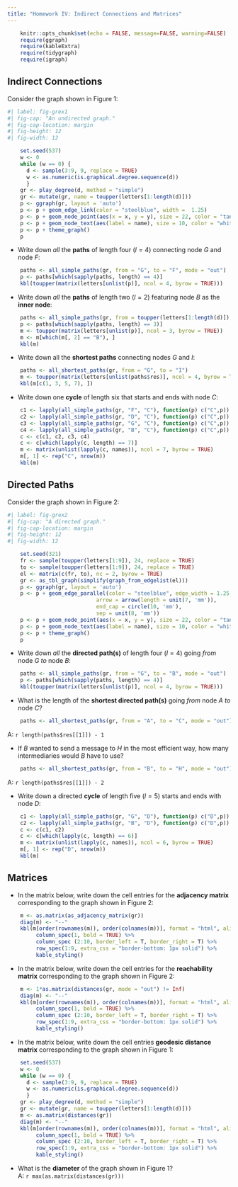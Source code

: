 ```yaml
---
title: "Homework IV: Indirect Connections and Matrices"
---
```


```r
    knitr::opts_chunk$set(echo = FALSE, message=FALSE, warning=FALSE)
    require(ggraph)
    require(kableExtra)
    require(tidygraph)
    require(igraph)
```

## Indirect Connections

Consider the graph shown in Figure 1:

```r
#| label: fig-grex1
#| fig-cap: "An undirected graph."
#| fig-cap-location: margin   
#| fig-height: 12
#| fig-width: 12

    set.seed(537)
    w <- 0
    while (w == 0) {
      d <- sample(3:9, 9, replace = TRUE)
      w <- as.numeric(is.graphical.degree.sequence(d))
      }    
    gr <- play_degree(d, method = "simple")
    gr <- mutate(gr, name = toupper(letters[1:length(d)]))
    p <- ggraph(gr, layout = 'auto') 
    p <- p + geom_edge_link(color = "steelblue", width =  1.25) 
    p <- p + geom_node_point(aes(x = x, y = y), size = 22, color = "tan2") 
    p <- p + geom_node_text(aes(label = name), size = 10, color = "white")
    p <- p + theme_graph() 
    p
```

-  Write down *all* the **paths** of length four ($l = 4$) connecting node *G* and node *F*:
<br>
```r
    paths <- all_simple_paths(gr, from = "G", to = "F", mode = "out")
    p <- paths[which(sapply(paths, length) == 4)]
    kbl(toupper(matrix(letters[unlist(p)], ncol = 4, byrow = TRUE)))
```


-  Write down *all* the **paths** of length two ($l = 2$) featuring node *B* as the **inner node**:
<br>
```r
    paths <- all_simple_paths(gr, from = toupper(letters[1:length(d)]), cutoff = 2)
    p <- paths[which(sapply(paths, length) == 3)]
    m <- toupper(matrix(letters[unlist(p)], ncol = 3, byrow = TRUE))
    m <- m[which(m[, 2] == "B"), ]
    kbl(m)

```


-  Write down all the **shortest paths** connecting nodes *G* and *I*:
<br>
```r
    paths <- all_shortest_paths(gr, from = "G", to = "I")
    m <- toupper(matrix(letters[unlist(paths$res)], ncol = 4, byrow = TRUE))
    kbl(m[c(1, 3, 5, 7), ])
```

-  Write down one **cycle** of length six that starts and ends with node *C*:
<br>
```r
    c1 <- lapply(all_simple_paths(gr, "F", "C"), function(p) c("C",p))
    c2 <- lapply(all_simple_paths(gr, "D", "C"), function(p) c("C",p))
    c3 <- lapply(all_simple_paths(gr, "G", "C"), function(p) c("C",p))
    c4 <- lapply(all_simple_paths(gr, "B", "C"), function(p) c("C",p))
    c <- c(c1, c2, c3, c4)
    c <- c[which(lapply(c, length) == 7)]
    m <- matrix(unlist(lapply(c, names)), ncol = 7, byrow = TRUE)
    m[, 1] <- rep("C", nrow(m))
    kbl(m)
```




## Directed Paths

Consider the graph shown in Figure 2:

```r
#| label: fig-grex2
#| fig-cap: "A directed graph."
#| fig-cap-location: margin   
#| fig-height: 12
#| fig-width: 12

    set.seed(321)
    fr <- sample(toupper(letters[1:9]), 24, replace = TRUE)
    to <- sample(toupper(letters[1:9]), 24, replace = TRUE)
    el <- matrix(c(fr, to), nc = 2, byrow = TRUE)
    gr <- as_tbl_graph(simplify(graph_from_edgelist(el)))
    p <- ggraph(gr, layout = 'auto') 
    p <- p + geom_edge_parallel(color = "steelblue", edge_width = 1.25,
                            arrow = arrow(length = unit(7, 'mm')),
                            end_cap = circle(10, 'mm'), 
                            sep = unit(8, 'mm'))
    p <- p + geom_node_point(aes(x = x, y = y), size = 22, color = "tan2") 
    p <- p + geom_node_text(aes(label = name), size = 10, color = "white")
    p <- p + theme_graph() 
    p
```

- Write down *all* the **directed path(s)** of length four ($l = 4$) going *from* node *G* *to* node *B*:
<br>
```r
    paths <- all_simple_paths(gr, from = "G", to = "B", mode = "out")
    p <- paths[which(sapply(paths, length) == 4)]
    kbl(toupper(matrix(letters[unlist(p)], ncol = 4, byrow = TRUE)))
```

- What is the length of the **shortest directed path(s)** going *from* node *A* *to* node *C*?
<br>
```r
    paths <- all_shortest_paths(gr, from = "A", to = "C", mode = "out")
```
A: `r length(paths$res[[1]]) - 1`

-  If *B* wanted to send a message to *H* in the most efficient way, how many intermediaries would *B* have to use?
<br>
```r
    paths <- all_shortest_paths(gr, from = "B", to = "H", mode = "out")
```
A: `r length(paths$res[[1]]) - 2`

-  Write down a directed **cycle** of length five ($l = 5$) starts and ends with node *D*:
<br>
```r
    c1 <- lapply(all_simple_paths(gr, "G", "D"), function(p) c("D",p))
    c2 <- lapply(all_simple_paths(gr, "B", "D"), function(p) c("D",p))
    c <- c(c1, c2)
    c <- c[which(lapply(c, length) == 6)]
    m <- matrix(unlist(lapply(c, names)), ncol = 6, byrow = TRUE)
    m[, 1] <- rep("D", nrow(m))
    kbl(m)
```


## Matrices

- In the matrix below, write down the cell entries for the **adjacency matrix** corresponding to the graph shown in Figure 2:

```r
    m <- as.matrix(as_adjacency_matrix(gr))
    diag(m) <- "--"
    kbl(m[order(rownames(m)), order(colnames(m))], format = "html", align = "c")  %>% 
         column_spec(1, bold = TRUE) %>% 
         column_spec (2:10, border_left = T, border_right = T) %>%
         row_spec(1:9, extra_css = "border-bottom: 1px solid") %>%
         kable_styling()
```

- In the matrix below, write down the cell entries for the **reachability matrix** corresponding to the graph shown in Figure 2:

```r
    m <- 1*as.matrix(distances(gr, mode = "out") != Inf)
    diag(m) <- "--"
    kbl(m[order(rownames(m)), order(colnames(m))], format = "html", align = "c")  %>% 
         column_spec(1, bold = TRUE) %>% 
         column_spec (2:10, border_left = T, border_right = T) %>%
         row_spec(1:9, extra_css = "border-bottom: 1px solid") %>%
         kable_styling()
```

- In the matrix below, write down the cell entries **geodesic distance matrix** corresponding to the graph shown in Figure 1:

```r
    set.seed(537)
    w <- 0
    while (w == 0) {
      d <- sample(3:9, 9, replace = TRUE)
      w <- as.numeric(is.graphical.degree.sequence(d))
      }    
    gr <- play_degree(d, method = "simple")
    gr <- mutate(gr, name = toupper(letters[1:length(d)]))
    m <- as.matrix(distances(gr))
    diag(m) <- "--"
    kbl(m[order(rownames(m)), order(colnames(m))], format = "html", align = "c")  %>% 
         column_spec(1, bold = TRUE) %>% 
         column_spec (2:10, border_left = T, border_right = T) %>%
         row_spec(1:9, extra_css = "border-bottom: 1px solid") %>%
         kable_styling()
```

- What is the **diameter** of the graph shown in Figure 1?
<br>
A: `r max(as.matrix(distances(gr)))`


